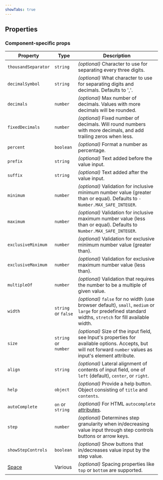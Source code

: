```yaml
---
showTabs: true
---
```



## Properties

### Component-specific props

| Property                                | Type                 | Description                                                                                                                                                     |
| --------------------------------------- | -------------------- | --------------------------------------------------------------------------------------------------------------------------------------------------------------- |
| `thousandSeparator`                     | `string`             | _(optional)_ Character to use for separating every three digits.                                                                                                |
| `decimalSymbol`                         | `string`             | _(optional)_ What character to use for separating digits and decimals. Defaults to ','.                                                                         |
| `decimals`                              | `number`             | _(optional)_ Max number of decimals. Values with more decimals will be rounded.                                                                                 |
| `fixedDecimals`                         | `number`             | _(optional)_ Fixed number of decimals. Will round numbers with more decimals, and add trailing zeros when less.                                                 |
| `percent`                               | `boolean`            | _(optional)_ Format a number as percentage.                                                                                                                     |
| `prefix`                                | `string`             | _(optional)_ Text added before the value input.                                                                                                                 |
| `suffix`                                | `string`             | _(optional)_ Text added after the value input.                                                                                                                  |
| `minimum`                               | `number`             | _(optional)_ Validation for inclusive minimum number value (greater than or equal). Defaults to `-Number.MAX_SAFE_INTEGER`.                                     |
| `maximum`                               | `number`             | _(optional)_ Validation for inclusive maximum number value (less than or equal). Defaults to `Number.MAX_SAFE_INTEGER`.                                         |
| `exclusiveMinimum`                      | `number`             | _(optional)_ Validation for exclusive minimum number value (greater than).                                                                                      |
| `exclusiveMaximum`                      | `number`             | _(optional)_ Validation for exclusive maximum number value (less than).                                                                                         |
| `multipleOf`                            | `number`             | _(optional)_ Validation that requires the number to be a multiple of given value.                                                                               |
| `width`                                 | `string` or `false`  | _(optional)_ `false` for no width (use browser default), `small`, `medium` or `large` for predefined standard widths, `stretch` for fill available width.       |
| `size`                                  | `string` or `number` | _(optional)_ Size of the input field, see Input's properties for available options. Accepts, but will not forward `number` values as input's element attribute. |
| `align`                                 | `string`             | _(optional)_ Lateral alignment of contents of input field, one of `left` (default), `center`, or `right`.                                                       |
| `help`                                  | `object`             | _(optional)_ Provide a help button. Object consisting of `title` and `contents`.                                                                                |
| `autoComplete`                          | `on` or `string`     | _(optional)_ For HTML `autocomplete` [attributes](https://developer.mozilla.org/en-US/docs/Web/HTML/Attributes/autocomplete).                                   |
| `step`                                  | `number`             | _(optional)_ Determines step granularity when in/decreasing value input through step controls buttons or arrow keys.                                            |
| `showStepControls`                      | `boolean`            | _(optional)_ Show buttons that in/decreases value input by the step value.                                                                                      |
| [Space](/uilib/layout/space/properties) | Various              | _(optional)_ Spacing properties like `top` or `bottom` are supported.                                                                                           |

<DataValueReadwriteProperties type="number" />
